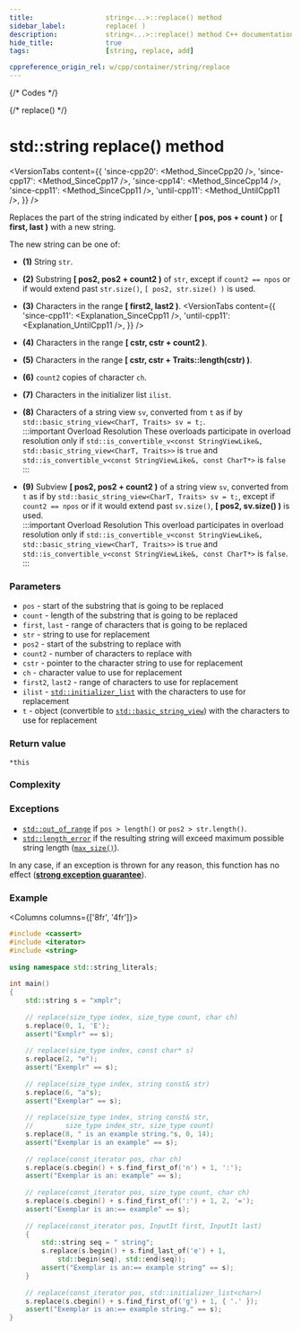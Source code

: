 ```yaml
---
title:					string<...>::replace() method
sidebar_label:			replace( )
description:			string<...>::replace() method C++ documentation
hide_title:				true
tags:					[string, replace, add]

cppreference_origin_rel: w/cpp/container/string/replace
---
```




{/* Codes */}

{/* replace() */}


# std::string replace() method

<VersionTabs content={{
  'since-cpp20': <Method_SinceCpp20 />,
  'since-cpp17': <Method_SinceCpp17 />,
  'since-cpp14': <Method_SinceCpp14 />,
  'since-cpp11': <Method_SinceCpp11 />,
  'until-cpp11': <Method_UntilCpp11 />,
}} />

Replaces the part of the string indicated by either **[ pos, pos + count )** or **[ first, last )** with a new string.

The new string can be one of:
 - **(1)** String `str`.
 - **(2)** Substring **[ pos2, pos2 + count2 )** of `str`, except if `count2 == npos` or if would extend past `str.size()`, `[ pos2, str.size() )` is used.
 - **(3)** Characters in the range **[ first2, last2 )**.
	<VersionTabs content={{
		'since-cpp11': <Explanation_SinceCpp11 />,
		'until-cpp11': <Explanation_UntilCpp11 />,
	}} />

 - **(4)** Characters in the range **[ cstr, cstr + count2 )**.
 - **(5)** Characters in the range **[ cstr, cstr + Traits::length(cstr) )**.
 - **(6)** `count2` copies of character `ch`.
 - **(7)** Characters in the initializer list `ilist`.
 - **(8)** Characters of a string view `sv`, converted from `t` as if by `std::basic_string_view<CharT, Traits> sv = t;`.  
	:::important Overload Resolution
	These overloads participate in overload resolution only if `std::is_convertible_v<const StringViewLike&, std::basic_string_view<CharT, Traits>>` is `true` and `std::is_convertible_v<const StringViewLike&, const CharT*>` is `false`
	:::
 - **(9)** Subview **[ pos2, pos2 + count2 )** of a string view `sv`, converted from `t` as if by `std::basic_string_view<CharT, Traits> sv = t;`, except if `count2 == npos` or if it would extend past `sv.size()`, **[ pos2, sv.size() )** is used.  
	:::important Overload Resolution
	This overload participates in overload resolution only if `std::is_convertible_v<const StringViewLike&, std::basic_string_view<CharT, Traits>>` is `true` and `std::is_convertible_v<const StringViewLike&, const CharT*>` is `false`.
  :::

### Parameters

 - `pos` - start of the substring that is going to be replaced
 - `count` - length of the substring that is going to be replaced
 - `first`, `last` - range of characters that is going to be replaced
 - `str` - string to use for replacement
 - `pos2` - start of the substring to replace with
 - `count2` - number of characters to replace with
 - `cstr` - pointer to the character string to use for replacement
 - `ch` - character value to use for replacement
 - `first2`, `last2` - range of characters to use for replacement
 - `ilist` - [`std::initializer_list`](#) with the characters to use for replacement
 - `t` - object (convertible to [`std::basic_string_view`](../string_view)) with the characters to use for replacement

### Return value

`*this`

### Complexity

<ImproveSection />

### Exceptions

 - [`std::out_of_range`](#) if `pos > length()` or `pos2 > str.length()`.
 - [`std::length_error`](#) if the resulting string will exceed maximum possible string length ([`max_size()`](max_size)).

<Since v='cpp11'> In any case, if an exception is thrown for any reason, this function has no effect (<a href="#"><b>strong exception guarantee</b></a>). </Since>

### Example

<Columns columns={['8fr', '4fr']}>
<div>

```cpp title='Main.cpp' showLineNumbers
#include <cassert>
#include <iterator>
#include <string>
 
using namespace std::string_literals;
 
int main()
{
    std::string s = "xmplr";
 
    // replace(size_type index, size_type count, char ch)
    s.replace(0, 1, 'E');
    assert("Exmplr" == s);
 
    // replace(size_type index, const char* s)
    s.replace(2, "e");
    assert("Exemplr" == s);
 
    // replace(size_type index, string const& str)
    s.replace(6, "a"s);
    assert("Exemplar" == s);
 
    // replace(size_type index, string const& str,
    //        size_type index_str, size_type count)
    s.replace(8, " is an example string."s, 0, 14);
    assert("Exemplar is an example" == s);
 
    // replace(const_iterator pos, char ch)
    s.replace(s.cbegin() + s.find_first_of('n') + 1, ':');
    assert("Exemplar is an: example" == s);
 
    // replace(const_iterator pos, size_type count, char ch)
    s.replace(s.cbegin() + s.find_first_of(':') + 1, 2, '=');
    assert("Exemplar is an:== example" == s);
 
    // replace(const_iterator pos, InputIt first, InputIt last)
    {
        std::string seq = " string";
        s.replace(s.begin() + s.find_last_of('e') + 1,
            std::begin(seq), std::end(seq));
        assert("Exemplar is an:== example string" == s);
    }
 
    // replace(const_iterator pos, std::initializer_list<char>)
    s.replace(s.cbegin() + s.find_first_of('g') + 1, { '.' });
    assert("Exemplar is an:== example string." == s);
}
```

</div>
<div>

```plaintext title="Output"
```

</div>
</Columns>
